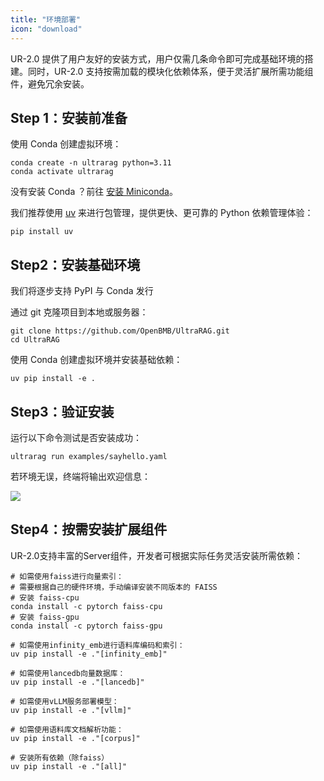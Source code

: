```yaml
---
title: "环境部署"
icon: "download"
---
```


UR-2.0 提供了用户友好的安装方式，用户仅需几条命令即可完成基础环境的搭建。同时，UR-2.0 支持按需加载的模块化依赖体系，便于灵活扩展所需功能组件，避免冗余安装。

## Step 1：安装前准备

使用 Conda 创建虚拟环境：

```shell
conda create -n ultrarag python=3.11
conda activate ultrarag
```

<Tip>没有安装 Conda ？前往 [安装 Miniconda](https://www.anaconda.com/docs/getting-started/miniconda/install)。</Tip>

我们推荐使用 [uv](https://github.com/astral-sh/uv) 来进行包管理，提供更快、更可靠的 Python 依赖管理体验：

```shell
pip install uv
```

## Step2：安装基础环境

<Note>我们将逐步支持 PyPI 与 Conda 发行</Note>

通过 git 克隆项目到本地或服务器：

```shell
git clone https://github.com/OpenBMB/UltraRAG.git
cd UltraRAG
```

使用 Conda 创建虚拟环境并安装基础依赖：

```shell
uv pip install -e .
```

## Step3：验证安装

运行以下命令测试是否安装成功：

```shell
ultrarag run examples/sayhello.yaml
```

若环境无误，终端将输出欢迎信息：

![](/images/getting_started/sayhello_run.png)

## Step4：按需安装扩展组件

UR-2.0支持丰富的Server组件，开发者可根据实际任务灵活安装所需依赖：

```shell
# 如需使用faiss进行向量索引：
# 需要根据自己的硬件环境，手动编译安装不同版本的 FAISS
# 安装 faiss-cpu
conda install -c pytorch faiss-cpu
# 安装 faiss-gpu
conda install -c pytorch faiss-gpu

# 如需使用infinity_emb进行语料库编码和索引：
uv pip install -e ."[infinity_emb]"

# 如需使用lancedb向量数据库：
uv pip install -e ."[lancedb]"

# 如需使用vLLM服务部署模型：
uv pip install -e ."[vllm]"

# 如需使用语料库文档解析功能：
uv pip install -e ."[corpus]"

# 安装所有依赖（除faiss）
uv pip install -e ."[all]"
```
